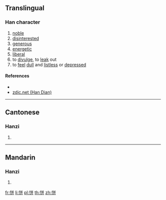 ==Translingual==

===Han character===
{{Han char|rn=61|rad=心|as=06|sn=9|four=98041|canj=PTT|ids=⿰忄并}}

# [[noble]]
# [[disinterest]]ed
# [[generous]]
# [[energetic]]
# [[liberal]]
# to [[divulge]], to [[leak]] out
# to [[feel]] [[dull]] and [[listless]] or [[depressed]]

====References====
* {{Han ref|kx=0386.150|dkj=10613|dj=0718.110|hdz=42298.120|uh=6072|ud=24690|bh=CEC2|bd=52930}}
* [http://www.zdic.net/zd/zi/ZdicE6Zdic81ZdicB2.htm zdic.net (Han Dian)]

----

==Cantonese==

===Hanzi===
{{yue-hanzi|jyut=[[paang1]]|y=paang1}}

# {{defn|lang=yue|sort=心06}}

----

==Mandarin==

===Hanzi===
{{cmn-hanzi|pin=[[pēng]] ([[peng1]])|wg=p'eng<sup>1</sup>}}

# {{defn|lang=cmn|sort=心06}}

[[fr:恲]]
[[li:恲]]
[[pl:恲]]
[[th:恲]]
[[zh:恲]]